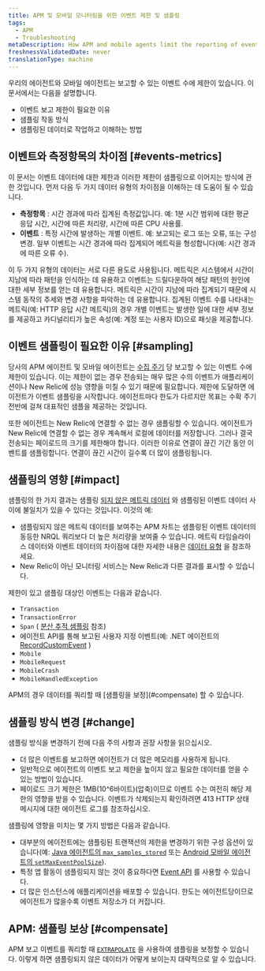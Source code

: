 ```yaml
---
title: APM 및 모바일 모니터링을 위한 이벤트 제한 및 샘플링
tags:
  - APM
  - Troubleshooting
metaDescription: How APM and mobile agents limit the reporting of events and perform sampling when those limits are exceeded.
freshnessValidatedDate: never
translationType: machine
---
```


우리의 <InlinePopover type="apm"/>에이전트와 모바일 에이전트는 보고할 수 있는 이벤트 수에 제한이 있습니다. 이 문서에서는 다음을 설명합니다.

* 이벤트 보고 제한이 필요한 이유
* 샘플링 작동 방식
* 샘플링된 데이터로 작업하고 이해하는 방법

## 이벤트와 측정항목의 차이점 [#events-metrics]

이 문서는 이벤트 데이터에 대한 제한과 이러한 제한이 샘플링으로 이어지는 방식에 관한 것입니다. 먼저 다음 두 가지 데이터 유형의 차이점을 이해하는 데 도움이 될 수 있습니다.

* **측정항목** : 시간 경과에 따라 집계된 측정값입니다. 예: 1분 시간 범위에 대한 평균 응답 시간, 시간에 따른 처리량, 시간에 따른 CPU 사용률.
* **이벤트** : 특정 시간에 발생하는 개별 이벤트. 예: 보고되는 로그 또는 오류, 또는 구성 변경. 일부 이벤트는 시간 경과에 따라 집계되어 메트릭을 형성합니다(예: 시간 경과에 따른 오류 수).

이 두 가지 유형의 데이터는 서로 다른 용도로 사용됩니다. 메트릭은 시스템에서 시간이 지남에 따라 패턴을 인식하는 데 유용하고 이벤트는 드릴다운하여 해당 패턴의 원인에 대한 세부 정보를 얻는 데 유용합니다. 메트릭은 시간이 지남에 따라 집계되기 때문에 시스템 동작의 추세와 변경 사항을 파악하는 데 유용합니다. 집계된 이벤트 수를 나타내는 메트릭(예: HTTP 응답 시간 메트릭)의 경우 개별 이벤트는 발생한 일에 대한 세부 정보를 제공하고 카디널리티가 높은 속성(예: 계정 또는 사용자 ID)으로 패싯을 제공합니다.

## 이벤트 샘플링이 필요한 이유 [#sampling]

당사의 APM 에이전트 및 모바일 에이전트는 [수집 주기](/docs/using-new-relic/welcome-new-relic/getting-started/glossary#harvest-cycle) 당 보고할 수 있는 이벤트 수에 제한이 있습니다. 이는 제한이 없는 경우 전송되는 매우 많은 수의 이벤트가 애플리케이션이나 New Relic에 성능 영향을 미칠 수 있기 때문에 필요합니다. 제한에 도달하면 에이전트가 이벤트 샘플링을 시작합니다. 에이전트마다 한도가 다르지만 목표는 수확 주기 전반에 걸쳐 대표적인 샘플을 제공하는 것입니다.

또한 에이전트는 New Relic에 연결할 수 없는 경우 샘플링할 수 있습니다. 에이전트가 New Relic에 연결할 수 없는 경우 계속해서 로컬에 데이터를 저장합니다. 그러나 결국 전송되는 페이로드의 크기를 제한해야 합니다. 이러한 이유로 연결이 끊긴 기간 동안 이벤트를 샘플링합니다. 연결이 끊긴 시간이 길수록 더 많이 샘플링됩니다.

## 샘플링의 영향 [#impact]

샘플링의 한 가지 결과는 샘플링 [되지 않은 메트릭 데이터](/docs/using-new-relic/metrics/analyze-your-metrics/data-collection-metric-timeslice-event-data#overview) 와 샘플링된 이벤트 데이터 사이에 불일치가 있을 수 있다는 것입니다. 이것의 예:

* 샘플링되지 않은 메트릭 데이터를 보여주는 APM 차트는 샘플링된 이벤트 데이터의 동등한 NRQL 쿼리보다 더 높은 처리량을 보여줄 수 있습니다. 메트릭 타임슬라이스 데이터와 이벤트 데이터의 차이점에 대한 자세한 내용은 [데이터 유형](/docs/using-new-relic/metrics/analyze-your-metrics/data-collection-metric-timeslice-event-data) 을 참조하세요.
* New Relic이 아닌 모니터링 서비스는 New Relic과 다른 결과를 표시할 수 있습니다.

제한이 있고 샘플링 대상인 이벤트는 다음과 같습니다.

* `Transaction`
* `TransactionError`
* `Span` ( [분산 추적 샘플링](/docs/apm/distributed-tracing/getting-started/how-new-relic-distributed-tracing-works#sampling) 참조)
* 에이전트 API를 통해 보고된 사용자 지정 이벤트(예: .NET 에이전트의 [RecordCustomEvent](/docs/agents/net-agent/net-agent-api/record-custom-event) )
* `Mobile`
* `MobileRequest`
* `MobileCrash`
* `MobileHandledException`

<Callout variant="important">
  APM의 경우 데이터를 쿼리할 때 [샘플링을 보정](#compensate) 할 수 있습니다.
</Callout>

## 샘플링 방식 변경 [#change]

샘플링 방식을 변경하기 전에 다음 주의 사항과 권장 사항을 읽으십시오.

* 더 많은 이벤트를 보고하면 에이전트가 더 많은 메모리를 사용하게 됩니다.
* 일반적으로 에이전트의 이벤트 보고 제한을 높이지 않고 필요한 데이터를 얻을 수 있는 방법이 있습니다.
* 페이로드 크기 제한은 1MB(10^6바이트)(압축)이므로 이벤트 수는 여전히 해당 제한의 영향을 받을 수 있습니다. 이벤트가 삭제되는지 확인하려면 413 HTTP 상태 메시지에 대한 에이전트 로그를 참조하십시오.

샘플링에 영향을 미치는 몇 가지 방법은 다음과 같습니다.

* 대부분의 에이전트에는 샘플링된 트랜잭션의 제한을 변경하기 위한 구성 옵션이 있습니다(예: [Java 에이전트의 `max_samples_stored`](/docs/agents/java-agent/configuration/java-agent-configuration-config-file#ae-max_samples_stored) 또는 [Android 모바일 에이전트의 `setMaxEventPoolSize`](/docs/mobile-monitoring/new-relic-mobile/mobile-sdk/set-max-event-pool-size/)).
* 특정 앱 활동이 샘플링되지 않는 것이 중요하다면 [Event API](/docs/insights/insights-data-sources/custom-data/send-custom-events-event-api) 를 사용할 수 있습니다.
* 더 많은 인스턴스에 애플리케이션을 배포할 수 있습니다. 한도는 에이전트당이므로 에이전트가 많을수록 이벤트 저장소가 더 커집니다.

## APM: 샘플링 보상 [#compensate]

APM 보고 이벤트를 쿼리할 때 [`EXTRAPOLATE`](/docs/insights/nrql-new-relic-query-language/nrql-reference/nrql-syntax-components-functions#extrapolate) 을 사용하여 샘플링을 보정할 수 있습니다. 이렇게 하면 샘플링되지 않은 데이터가 어떻게 보이는지 대략적으로 알 수 있습니다.